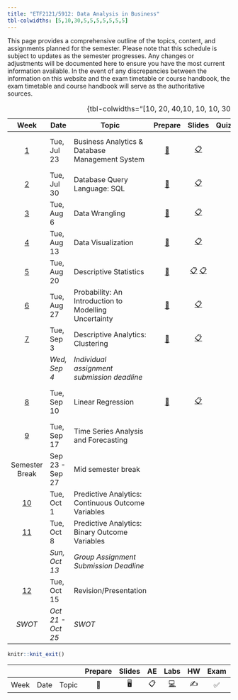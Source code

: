 ```yaml
---
title: "ETF2121/5912: Data Analysis in Business"
tbl-colwidths: [5,10,30,5,5,5,5,5,5,5]
---
```


This page provides a comprehensive outline of the topics, content, and assignments planned for the semester. Please note that this schedule is subject to updates as the semester progresses. Any changes or adjustments will be documented here to ensure you have the most current information available. In the event of any discrepancies between the information on this website and the exam timetable or course handbook, the exam timetable and course handbook will serve as the authoritative sources.

|           Week            | Date              | Topic                                                 |                                          Prepare                                           |                                                                                  Slides                                                                                  |                        Quiz/Assignments                         | Reading                       |
|:---------:|-----------|-----------|:---------:|:---------:|:---------:|-----------|
|  [1](/weeks/week-1.html)  | Tue, Jul 23       | Business Analytics & Database Management System       |                                   [📖](/labs/lab-1.html)                                   |                                        [📋](https://learning.monash.edu/pluginfile.php/3800248/mod_resource/content/1/lec-1.html)                                        | [📝](https://learning.monash.edu/mod/quiz/view.php?id=2893140)  | 📕 Camm 1.1, 1.2, 1.3 and 1.5 |
|  [2](/weeks/week-2.html)  | Tue, Jul 30       | Database Query Language: SQL                          | [📖](https://learning.monash.edu/pluginfile.php/3937376/mod_resource/content/2/lab-2.html) |                                        [📋](https://learning.monash.edu/pluginfile.php/3937400/mod_resource/content/1/lec-2.html)                                        | [📝](https://learning.monash.edu/mod/quiz/view.php?id=2893560)  | [✍️](/hw/hw-1.html)           |
|  [3](/weeks/week-3.html)  | Tue, Aug 6        | Data Wrangling                                        | [📖](https://learning.monash.edu/pluginfile.php/3977906/mod_resource/content/3/lab-3.html) |                                        [📋](https://learning.monash.edu/pluginfile.php/3977860/mod_resource/content/1/lec-3.html)                                        | [📝](https://learning.monash.edu/mod/quiz/view.php?id=2989083)  |                               |
|  [4](/weeks/week-4.html)  | Tue, Aug 13       | Data Visualization                                    | [📖](https://learning.monash.edu/pluginfile.php/4021915/mod_resource/content/1/lab-4.html) |                                        [📋](https://learning.monash.edu/pluginfile.php/4022053/mod_resource/content/1/lec-4.html)                                        | [📝](https://learning.monash.edu/mod/quiz/view.php?id=29897713) | 📕 Camm 3.1, 3.2, 3.6         |
|  [5](/weeks/week-5.html)  | Tue, Aug 20       | Descriptive Statistics                                | [📖](https://learning.monash.edu/pluginfile.php/4038700/mod_resource/content/1/lab-5.html) | [📋](https://learning.monash.edu/pluginfile.php/4038721/mod_resource/content/1/lec-5.html#/title-slide) [📋](https://learning.monash.edu/mod/folder/view.php?id=3063771) | [📝](https://learning.monash.edu/mod/quiz/view.php?id=3059917)  | 📕 Camm Chapter 2             |
|  [6](/weeks/week-6.html)  | Tue, Aug 27       | Probability: An Introduction to Modelling Uncertainty |              [📖](https://learning.monash.edu/mod/folder/view.php?id=3072768)              |                                 [📋](https://learning.monash.edu/pluginfile.php/4053136/mod_resource/content/1/lec-6.html#/title-slide)                                  | [📝](https://learning.monash.edu/mod/quiz/view.php?id=3072191)  | 📕 Camm Chapter 5             |
|  [7](/weeks/week-7.html)  | Tue, Sep 3        | Descriptive Analytics: Clustering                     |              [📖](https://learning.monash.edu/mod/folder/view.php?id=3096615)              |                                                    [📋](https://learning.monash.edu/mod/resource/view.php?id=3097087)                                                    | [📝](https://learning.monash.edu/mod/quiz/view.php?id=3096610)  | 📕 Camm Chapter 6.2           |
|                           | *Wed, Sep 4*      | *Individual assignment submission deadline*           |                                                                                            |                                                                                                                                                                          |                                                                 |                               |
|  [8](/weeks/week-8.html)  | Tue, Sep 10       | Linear Regression                                     |             [📖](https://learning.monash.edu/mod/resource/view.php?id=3115252)             |                                                    [📋](https://learning.monash.edu/mod/resource/view.php?id=3117990)                                                    | [📝](https://learning.monash.edu/mod/quiz/view.php?id=3114969)  | 📕 Camm Chapter 8.1-8.6, 8.8  |
|  [9](/weeks/week-9.html)  | Tue, Sep 17       | Time Series Analysis and Forecasting                  |                                                                                            |                                                                                                                                                                          |                                                                 |                               |
|      Semester Break       | Sep 23 - Sep 27   | Mid semester break                                    |                                                                                            |                                                                                                                                                                          |                                                                 |                               |
| [10](/weeks/week-10.html) | Tue, Oct 1        | Predictive Analytics: Continuous Outcome Variables    |                                                                                            |                                                                                                                                                                          |                                                                 |                               |
| [11](/weeks/week-11.html) | Tue, Oct 8        | Predictive Analytics: Binary Outcome Variables        |                                                                                            |                                                                                                                                                                          |                                                                 |                               |
|                           | *Sun, Oct 13*     | *Group Assignment Submission Deadline*                |                                                                                            |                                                                                                                                                                          |                                                                 |                               |
| [12](/weeks/week-12.html) | Tue, Oct 15       | Revision/Presentation                                 |                                                                                            |                                                                                                                                                                          |                                                                 |                               |
|          *SWOT*           | *Oct 21 - Oct 25* | *SWOT*                                                |                                                                                            |                                                                                                                                                                          |                                                                 |                               |

: {tbl-colwidths="\[10, 20, 40,10, 10, 10, 30\]"}

```r

knitr::knit_exit()
```

|      |      |       | Prepare | Slides | AE  |                                                    Labs                                                    | HW  | Exam | Project | Quiz |
|------|------|------|:----:|:----:|:----:|:----------:|:----:|:----:|:----:|:----:|
| Week | Date | Topic |   📖    |   🖥️   | 📋  | [💻](https://sakai.duke.edu/samigo-app/servlet/Login?id=6fa7ebf3-01af-42a6-91ba-3e813d3901221641094171786) | ✍️  |  ✅  |   📂    |  📝  |
